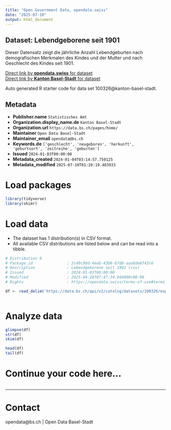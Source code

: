 ```yaml
---
title: "Open Government Data, opendata.swiss"
date: "2025-07-10"
output: html_document
---
```


## Dataset: Lebendgeborene seit 1901

Dieser Datensatz zeigt die jährliche Anzahl Lebendgeburten nach demografischen Merkmalen des Kindes und der Mutter und nach Geschlecht des Kindes seit 1901.

[Direct link by **opendata.swiss** for dataset](https://opendata.swiss/de/dataset/lebendgeborene-seit-1901)<br>
[Direct link by **Kanton Basel-Stadt** for dataset](https://data.bs.ch/explore/dataset/100326/)

Auto generated R starter code for data set 100326@kanton-basel-stadt.

## Metadata

- **Publisher.name** `Statistisches Amt`
- **Organization.display_name.de** `Kanton Basel-Stadt`
- **Organization.url** `https://data.bs.ch/pages/home/`
- **Maintainer** `Open Data Basel-Stadt`
- **Maintainer_email** `opendata@bs.ch`
- **Keywords.de** `['geschlecht', 'neugeboren', 'herkunft', 'geburtsort', 'zeitreihe', 'geburten']`
- **Issued** `2024-01-03T00:00:00`
- **Metadata_created** `2024-01-04T03:14:57.750125`
- **Metadata_modified** `2025-07-10T01:28:19.403933`


# Load packages

```r

library(tidyverse)
library(skimr)

```

# Load data

-   The dataset has 1 distribution(s) in CSV format.
-   All available CSV distributions are listed below and can be read into a tibble.

```r

# Distribution 0
# Package_id               : 2c49c90d-4eab-43b6-b7d6-aaa8de6f43c6
# Description              : Lebendgeborene seit 1901 (csv)
# Issued                   : 2024-01-03T00:00:00
# Modified                 : 2025-04-28T07:47:34.044000+00:00
# Rights                   : https://opendata.swiss/terms-of-use#terms_by

df <- read_delim('https://data.bs.ch/api/v2/catalog/datasets/100326/exports/csv?use_labels=true')



```

# Analyze data

```r

glimpse(df)
str(df)
skim(df)

head(df)
tail(df)

```

# Continue your code here...

```r

```

------------------------------------------------------------------------

# Contact

opendata@bs.ch | Open Data Basel-Stadt
